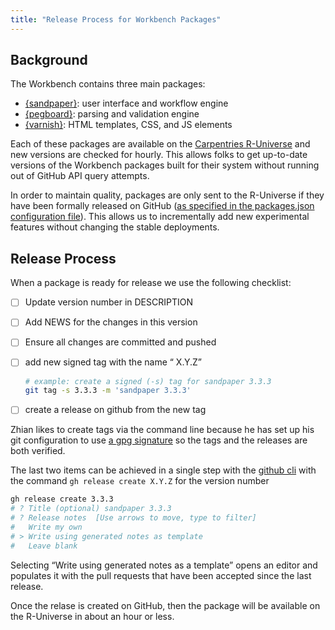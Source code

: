 ```yaml
---
title: "Release Process for Workbench Packages"
---
```


## Background

The Workbench contains three main packages:

 - [{sandpaper}]\: user interface and workflow engine
 - [{pegboard}]\: parsing and validation engine
 - [{varnish}]\: HTML templates, CSS, and JS elements

Each of these packages are available on the [Carpentries R-Universe][r-universe]
and new versions are checked for hourly. This allows folks to get up-to-date
versions of the Workbench packages built for their system without running out
of GitHub API query attempts.

In order to maintain quality, packages are only sent to the R-Universe if they
have been formally released on GitHub ([as specified in the packages.json
configuration
file](https://github.com/carpentries/universe/blob/0c330a1e8f0337de483144fece37c2710af6f4df/packages.json#L16-L33)).
This allows us to incrementally add new experimental features without changing
the stable deployments.

## Release Process

When a package is ready for release we use the following checklist:

 - [ ] Update version number in DESCRIPTION
 - [ ] Add NEWS for the changes in this version
 - [ ] Ensure all changes are committed and pushed
 - [ ] add new signed tag with the name "<package> X.Y.Z"

      ```bash
      # example: create a signed (-s) tag for sandpaper 3.3.3
      git tag -s 3.3.3 -m 'sandpaper 3.3.3'
      ```
 - [ ] create a release on github from the new tag


::: {.callout-note}

Zhian likes to create tags via the command line because he has set up his git
configuration to use [a gpg signature](https://www.garrickadenbuie.com/blog/signed-verified-git-commits-keybase-rstudio/#fnref3)
so the tags and the releases are both verified.

:::

The last two items can be achieved in a single step with the [github
cli](https://cli.github.com/) with the command `gh release create X.Y.Z` for
the version number

```bash
gh release create 3.3.3
# ? Title (optional) sandpaper 3.3.3
# ? Release notes  [Use arrows to move, type to filter]
#   Write my own
# > Write using generated notes as template
#   Leave blank
```

Selecting "Write using generated notes as a template" opens an editor and
populates it with the pull requests that have been accepted since the last
release.

Once the relase is created on GitHub, then the package will be available on
the R-Universe in about an hour or less. 

[{varnish}]: https://carpentries.github.io/varnish/
[{pegboard}]: https://carpentries.github.io/pegboard/
[{sandpaper}]: https://carpentries.github.io/sandpaper/
[r-universe]: https://carpentries.r-universe.dev/
